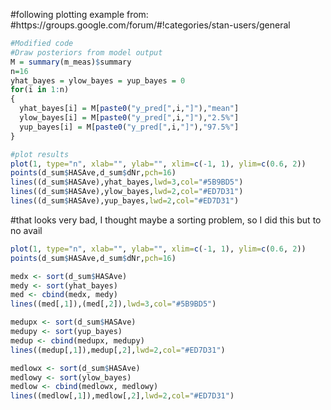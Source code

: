 #following plotting example from:
#https://groups.google.com/forum/#!categories/stan-users/general


```r
#Modified code
#Draw posteriors from model output
M = summary(m_meas)$summary
n=16
yhat_bayes = ylow_bayes = yup_bayes = 0
for(i in 1:n)
{
  yhat_bayes[i] = M[paste0("y_pred[",i,"]"),"mean"]
  ylow_bayes[i] = M[paste0("y_pred[",i,"]"),"2.5%"]
  yup_bayes[i] = M[paste0("y_pred[",i,"]"),"97.5%"]
}
```

```r
#plot results	
plot(1, type="n", xlab="", ylab="", xlim=c(-1, 1), ylim=c(0.6, 2))
points(d_sum$HASAve,d_sum$dNr,pch=16)
lines((d_sum$HASAve),yhat_bayes,lwd=3,col="#5B9BD5")
lines((d_sum$HASAve),ylow_bayes,lwd=2,col="#ED7D31")
lines((d_sum$HASAve),yup_bayes,lwd=2,col="#ED7D31")
```

#that looks very bad, I thought maybe a sorting problem, so I did this but to no avail

```r
plot(1, type="n", xlab="", ylab="", xlim=c(-1, 1), ylim=c(0.6, 2))
points(d_sum$HASAve,d_sum$dNr,pch=16)

medx <- sort(d_sum$HASAve)
medy <- sort(yhat_bayes)
med <- cbind(medx, medy)
lines((med[,1]),(med[,2]),lwd=3,col="#5B9BD5")

medupx <- sort(d_sum$HASAve)
medupy <- sort(yup_bayes)
medup <- cbind(medupx, medupy)
lines((medup[,1]),medup[,2],lwd=2,col="#ED7D31")

medlowx <- sort(d_sum$HASAve)
medlowy <- sort(ylow_bayes)
medlow <- cbind(medlowx, medlowy)
lines((medlow[,1]),medlow[,2],lwd=2,col="#ED7D31")
```

